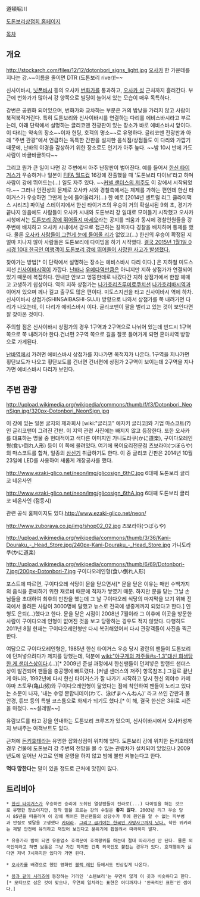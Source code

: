 道頓堀川

[http://www.dotonbori.or.jp/ 도톤보리상점회 홈페이지]

[[목차]]
== 개요 ==
http://stockarch.com/files/12/12/dotonbori_signs_light.jpg
[[오사카]] 한 가운데를 지나는 강.~~이름을 줄이면 DTR (도톤보리 river)!~~

신사이바시, [[닛폰바시]] 등의 오사카 [[번화가]]를 통과하고, [[오사카 성]] 근처까지 흘러간다. 부근에 번화가가 많아서 강 양쪽으로 빌딩이 늘어서 있는 모습이 매우 독특하다. 

강변은 공원화 되어있으며, 번화가와 교차하는 부분은 거의 밤낮을 가리지 않고 사람이 북적북적거린다. 특히 도톤보리와 신사이바시를 연결하는 다리를 에비스바시라고 부르는데, 아래 단락에서 설명하는 글리코맨 전광판이 있는 장소가 바로 에비스바시 앞이다. 이 다리는 약속의 장소~~이자 헌팅, 호객의 명소~~로 유명하다. 글리코맨 전광판과 아래 "주변 관광"에서 언급하는 독특한 간판을 설치한 음식점/상점들도 이 다리와 가깝기 때문에, 난바의 야경을 감상하기 위한 장소로도 인기가 아주 높다. ~~밤 10시 반에 가도 사람이 바글바글하다~~

그리고 뭔가 큰 일이 나면 강 주변에서 아주 난장판이 벌어진다. 예를 들어서 [[한신 타이거스]]가 우승하거나 일본이 [[FIFA 월드컵]] 16강에 진출했을 때 '도톤보리 다이브'라고 하며 사람이 강에 뛰어드는(…) 일도 자주 있다. ~~[[커넬 샌더스의 저주]]도 이 강에서 시작되었다.~~ 그러나 안전상의 문제로 오사카 시와 경찰측에서는 제제를 가하는 편인데 한신 타이거스가 우승하면 그딴게 눈에 들어올리가(...) 한 예로 [2014년 센트럴 리그 클라이맥스 시리즈] 파이널 스테이지에서 한신 타이거즈의 우승이 거의 확실시된 9회 초, 경기가 끝나지 않음에도 사람들이 오사카 시내와 도톤보리 강 일대로 모여들기 시작했고 오사카 시청에서는 [http://www.pgr21.com/pb/pb.php?id=humor&no=221949&divpage=38&ss=on&sc=on&keyword=%EC%98%A4%EC%82%AC%EC%B9%B4 도톤보리 강에 뛰어들지 마세요]라는 공지를 띄움과 동시에 경찰인원들을 강 주변에 배치하고 오사카 시내에서 강으로 접근하는 길목마다 경찰을 배치하며 통제를 했다. 물론 [http://www.pgr21.com/pb/pb.php?id=humor&no=221952&divpage=38&ss=on&sc=on&keyword=%EC%98%A4%EC%82%AC%EC%B9%B4 오사카 사람들이 그런게 눈에 들어올 리가] 없었고(...) 한신의 우승이 확정된 지 얼마 지나지 않아 사람들은 도톤보리에 다이빙을 하기 시작했다.
[http://www.segye.com/content/html/2015/01/01/20150101001067.html 결국 2015년 1월1일 0시경 10대 한국인 여행객이 도톤보리 강에 뛰어들어 사망한 사고가 발생했다.]

찾아가는 방법[* 이 단락에서 설명하는 장소는 에비스바시 다리 이다.] 은 지하철 미도스지선 [[신사이바시역]]이 가깝다. [[난바]]나 [[우메다역]]만큼은 아니지만 지하 상점가가 연결되어 있기 때문에 복잡하다. 안내판 안보고 엉뚱한데로 나갔다간 지하 상점가에서 한참 헤매고 고생하기 쉽상이다. 역의 지하 상점가는 [[나가호리츠루미료쿠치선]] [[나가호리바시역]]과 이어져 있으며 께나 길고 출구도 많은 편이다. 미도스지선을 타고 신사이바시 역에 하차. 신사이바시 상점가(SHINSAIBASHI-SUJI) 방향으로 나와서 상점가를 쭉 내려가면 다리가 나오는데, 이 다리가 에비스바시 이다. 글리코맨이 팔을 벌리고 있는 것이 보인다면 잘 찾아온 것이다. 

주의할 점은 신사이바시 상점가의 경우 1구역과 2구역으로 나뉘어 있는데 반드시 1구역 쪽으로 쭉 내려가야 한다.건너편 2구역 쪽으로 길을 잘못 들어가게 되면 혼마치역 방향으로 가게된다.   

[[난바역]]에서 가려면 에비스바시 상점가를 지나가면 목적지가 나온다. 1구역을 지나가면 횡단보도가 나오고 횡단보도를 건너면 건너편에 상점가 2구역이 보이는데 2구역을 지나가면 에비스바시 다리가 보인다.
== 주변 관광 ==
http://upload.wikimedia.org/wikipedia/commons/thumb/f/f3/Dotonbori_NeonSign.jpg/320px-Dotonbori_NeonSign.jpg

이 강에 있는 일본 굴지의 제과회사 [wiki:"글리코" 에자키 글리코]와 기업 마스코트(?)인 글리코맨이 그려진 간판. 이 지역 관련 사진에는 빠지지 않고 등장한다. 또한 오사카를 대표하는 명물 중 현대적이고 색다른 이미지인 가니도라쿠(かに道楽), 구이다오레인형(食い倒れ人形) 등이 이 쪽에 몰려있다. 여기에 복어요리전문점 츠보라야(つぼらや)의 마스코트를 합쳐, 일종의 [[삼신기]] 취급하기도 한다. 이 중 글리코 간판은 2014년 10월 23일에 LED를 사용하여 새롭게 개장공사를 했다.

http://www.ezaki-glico.net/neon/img/glicosign_6thC.jpg
6대째 도톤보리 글리코 네온사인

http://www.ezaki-glico.net/neon/img/glicosign_6thA.jpg
6대째 도톤보리 글리코 네온사인 (점등시)

관련 공식 홈페이지도 있다.[[http://www.ezaki-glico.net/neon/]]

http://www.zuboraya.co.jp/img/shop02_02.jpg
츠보라야(つぼらや)

http://upload.wikimedia.org/wikipedia/commons/thumb/3/36/Kani-Douraku_-_Head_Store.jpg/240px-Kani-Douraku_-_Head_Store.jpg
가니도라쿠(かに道楽)

http://upload.wikimedia.org/wikipedia/commons/thumb/6/69/Dotonbori-7.jpg/200px-Dotonbori-7.jpg
구이다오레인형(食い倒れ人形)

포스트에 따르면, 구이다오레 식당이 문을 닫으면서[* 문을 닫은 이유는 매번 수백가지의 음식을 준비하기 위한 재료비 때문에 적자가 쌓였기 때문. 하지만 문을 닫는 그날 손님들을 초대하여 최후의 만찬을 했는데 그 날 구이다오레 식당의 마지막을 보기 위해 전국에서 몰려든 사람이 3000명에 달했고 뉴스로 전국에 생중계까지 되었다고 한다.] 인형도 은퇴(...)했다고 한다. 문을 닫은 시점이 2008년 7월이라 그 이후에 이곳을 방문한 사람이 구이다오레 인형이 없어진 것을 보고 당황하는 경우도 적지 않았다. 다행히도 2011년 8월 현재는 구이다오레인형만 다시 복귀해있어서 다시 관광객들이 사진을 찍곤 한다. 

여담으로 구이다오레인형은, 1985년 한신 타이거스 우승 당시 광란의 팬들이 도톤보리에 던져넣으려다가 제지를 당했는데, 덕분에 [[wiki:"야구계의 저주들#s-1.3"대신 희생당한 게 샌더스상이다]].(...)[* 2009년 준설 과정에서 한신팬들이 던져넣은 할랜드 샌더스상이 발견되어 팬들을 충공깽에 빠트렸다. [커넬 샌더스의 저주] 항목참조.] 그걸로 끝난 게 아니라, 1992년에 다시 한신 타이거스가 잘 나가기 시작하고 당시 한신 외야수 카메야마 츠토무(亀山努)와 구이다오레인형이 닮았다는 점에 착안하여 팬들이 노리고 있다는 소문이 나자, '내는 수영 몬합니데이(わて、泳げまへんねん)' 라고 쓰인 간판과 물안경, 튜브 등의 특별 코스튬으로 화제가 되기도 했다.[* 이 해, 결국 한신은 3위로 시즌을 마쳤다. ~~설레발~~]

유람보트를 타고 강을 안내하는 도톤보리 크루즈가 있으며, 신사이바시에서 오사카성까지 보내주는 여객보트도 있다.

근처에 [[돈키호테]]라는 유명한 잡화상점이 위치해 있다. 도톤보리 강에 위치한 돈키호테의 경우 건물에 도톤보리 강 주변의 전망을 볼 수 있는 관람차가 설치되어 있었으나 2009년도에 일어난 사고로 인해 운영을 하지 않고 밤에 불만 켜놓는다고 한다.

'''먹다 망한다'''는 말이 있을 정도로 근처에 맛집이 많다. 

== 트리비아 ==
 * [[한신 타이거스]]가 우승하면 승리에 도취된 열성팬들이 전라로(...) 다이빙을 하는 것으로 유명한 장소이지만, 정작 밑을 흐르는 강의 수질은 '''좋지 않다'''. 2003년 리그 우승 당시 85년을 떠올리며 이 강에 뛰어든 한신팬들의 상당수가 후에 원인을 알 수 없는 피부병과 안질로 몇달을 고생했다 [[카더라]]. [http://news.naver.com/main/read.nhn?mode=LSD&mid=shm&sid1=102&oid=022&aid=0002763510 그리고 급기야는 한국인 사망사고까지 났다.] 착한 위키러는 제발 안전에 유의하고 재밌어 보인다고 분위기에 휩쓸려서 따라하지 말자. 

 * 유흥가라 밤이 되면 유흥업소 호객꾼이 호객행위를 하는데 절대 따라가선 안 된다. 물론 외국인이라고 하면 보통은 그냥 가긴 하지만 간혹 외국인도 붙잡는 경우가 있다. 호객행위가 싫다면 저녁 7시까지만 있다가 가면 된다.

 * [[오사카]]를 배경으로 했던 영화인 [[블랙 레인]] 등에서도 인상깊게 나온다.

 * [[용과 같이 시리즈]]에 등장하는 거리인 '소텐보리'는 우연치 않게 이 곳과 비슷하다고 한다.[* 모티브로 삼은 것이 맞으나, 우연의 일치라는 표현은 어디까지나 '완곡적인 표현'인 셈이다.]
